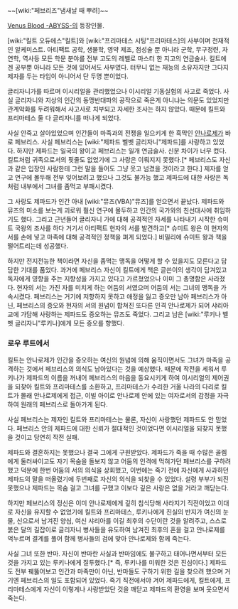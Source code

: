 ~~[wiki:"페브리즈"냄새날 때 뿌려]~~

[[Venus Blood -ABYSS-]]의 등장인물.

[wiki:"킬트 오듀에스"킬트]와 [wiki:"프리마테스 시팅"프리마테스]의 사부이며 천재적인 알케미스트. 아티팩트 공학, 생물학, 영약 제조, 점성술 뿐 아니라 군학, 무구정련, 자연학, 역사등 모든 학문 분야를 전부 고도의 레벨로 마스터 한 지고의 연금술사. 킬트에겐 공부뿐 아니라 모든 것에 있어서도 사부였다. 터무니 없는 재능의 소유자지만 그다지 제자를 두는 타입이 아니어서 단 두명 뿐이었다.

글리자니가를 따르며 이시리얼을 관리했었으나 이시리얼 기동실험의 사고로 죽었다. 사실 글리자니와 지상의 인간의 동맹반대파의 공작으로 죽은게 아니냐는 의문도 있었지만 관계악화를 두려워해서 사고사로 치부되고 자세한 조사는 하지 않았다. 때문에 킬트와 프리마테스 둘 다 글리자니를 떠나게 되었다.

사실 안죽고 살아있었으며 인간들이 마족과의 전쟁을 일으키게 한 흑막인 [[안나로제]]가 바로 페브리스. 사실 페브리스는 [wiki:"제파드 벨벳 글리자니"제파드]를 사랑하고 있었다. 하지만 제파드는 일국의 왕이고 페브리스는 일개 연금술사. 신분 차이가 너무 컸다. 킬트처럼 귀족으로서의 핏줄도 없었기에 그 사랑은 이뤄지지 못했다.[* 페브리스도 자신과 같은 입장인 사람한테 그런 말을 들어도 그냥 웃고 넘겼을 것이라고 한다.] 제자를 얻고 연구에 몰두해 전부 잊어보려고 했으나 그것도 불가능 했고 제파드에 대한 사랑은 독처럼 내부에서 그녀를 좀먹고 부패시켰다.

그 사랑도 제파드가 인간 아내 [wiki:"뮤즈(VBA)"뮤즈]를 얻으면서 끝났다. 제파드와 뮤즈의 미소를 보는게 괴로워 훨신 연구에 몰두하고 인간의 국가와의 친선대사에 취임하기도 했다. 그리고 근년들어 글리자니 가에 대해 공격적인 자세를 나타내기 시작한 슈미트 국왕의 조사를 하다 거기서 아티팩트 현자의 서를 발견하고[* 슈미트 왕은 이 현자의 서를 손에 넣고 마족에 대해 공격적인 정책을 펴게 되었다.] 비밀리에 슈미트 왕과 책을 떨어트리는데 성공했다.

하지만 전지전능한 책이라면 자신을 좀먹는 맹독을 어떻게 할 수 있을지도 모른다고 담담한 기대를 품었다. 과거에 페브리스 자신이 킬트에게 책은 글쓴이의 생각이 담겨있고 독자에게 영향을 주는 지향성을 가지고 있다고 가르쳤었으나 이미 그 총명함은 사라졌다. 현자의 서는 가진 자를 미치게 하는 어둠의 서였으며 어둠의 서는 그녀의 맹독을 가속시켰다. 페브리스는 거기에 저항하지 못하고 애정을 잃고 증오만 남아 페브리스가 아닌, 페브리스의 증오와 현자의 서의 원념이 합쳐진 또다른 인격 안나로제가 되어 샤리아 교에 가담해 사랑하는 제파드도 증오하는 뮤즈도 죽었다. 그리고 남은 [wiki:"루키나 벨벳 글리자니"루키나]에게 모든 증오를 향했다.

=== 로우 루트에서 ===
킬트는 안나로제가 인간을 증오하는 여신의 원념에 의해 움직이면서도 그녀가 마족을 공격하는 것에서 페브리스의 의식도 남아있다는 것을 예상했다. 때문에 작전을 세워서 루키나가 제파드의 이름을 꺼내어 페브리스의 마음을 동요시키게 하여 이시리얼의 제어권을 되찾아 킬트와 프리마테스를 소환하고, 프리마테스가 수리한 거울 나라의 다리로 킬트가 몰래 안나로제에게 접근, 이빌 아이로 안나로제 안에 있는 여자로서의 감정을 자극하여 원래의 페브리스로 돌아가게 된다.

사실 페브리스는 제자인 킬트와 프리마테스는 물론, 자신이 사랑했던 제파드도 안 믿었다. 페브리스 안의 제파드에 대한 신뢰가 절대적인 것이었다면 이시리얼을 되찾지 못했을 것이고 당연히 작전 실패.

제파드와 결혼하지는 못했으나 결국 그에게 구원받았다. 제파드가 죽을 때 수많은 골렘에게 둘러싸이고도 자기 목숨을 돌보지 않고 어둠의 인격에 먹혀가던 페브리스를 구하려 했고 덕분에 한번 어둠의 서의 의식을 상회했고, 이번에는 죽기 전에 자신에게 사과하던 제파드의 말을 떠올렸기에 두번째로 자신의 의식을 되찾을 수 있었다. 설령 부부가 되진 못했으나 제파드는 목숨 걸고 그녀를 구했고 이보다 깊은 사랑은 없을 거라고 깨닫는다.

하지만 페브리스의 정신은 이미 안나로제에게 깊히 침식당해 사라지기 직전이었고 이대로 자신을 유지할 수 없었기에 킬트와 프리마테스, 루키나에게 진실의 반지가 여신의 눈물, 신으로서 남겨진 양심, 여신 샤리아를 이길 최후의 수단이란 것을 알려주고, 스스로 붉은 달의 길잡이로 글리자니 병사들을 유도하여 남겨진 최후의 혼을 걸고 안나로제를 억누르며 결계를 풀어 함께 병사들의 검에 맞아 안나로제와 함께 죽는다.

사실 그녀 또한 반마. 자신이 반마란 사실과 반마임에도 불구하고 태어나면서부터 모든 것을 가지고 있는 루키나에게 질투했다.[* 즉, 루키나를 미워한 것은 진심이다.] 제파드도 전부 꿰뚫어보고 인간과 마족만이 아닌, 반마들도 구하기 위한 길을 찾으려 했으며 거기엔 페브리스의 일도 포함되어 있었다. 죽기 직전에서야 겨어 제파드에게, 킬트에게, 프리마테스에게 자신이 이렇게나 사랑받았단 것을 깨닫고 제파드의 환영을 보며 웃으면서 죽는다.
